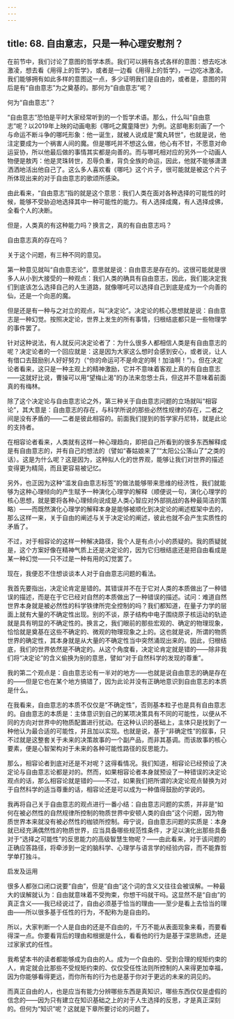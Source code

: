 ```yaml
---
---
---
```

title: 68. 自由意志，只是一种心理安慰剂？
---




在前节中，我们讨论了意图的哲学本质。我们可以拥有各式各样的意图：想去吃冰激凌，想去看《用得上的哲学》，或者是一边看《用得上的哲学》，一边吃冰激凌。我们能够拥有如此多样的意图这一点，多少证明我们是自由的，或者是，意图的背后是有“自由意志”为之奠基的。那何为“自由意志”呢？





何为“自由意志”？


“自由意志”恐怕是平时大家经常听到的一个哲学术语。那么，什么叫“自由意志”呢？以2019年上映的动画电影《哪吒之魔童降世》为例。这部电影刻画了一个与命运不断斗争的哪吒形象：他一诞生，就被人说成是“魔丸转世”，也就是说，他注定要成为一个祸害人间的魔。但是哪吒并不想这么做，他心有不甘，不愿意对命运妥协，所以他最后做的事情其实都是向善的。而与哪吒相对应的另外一个动画人物便是敖丙：他是灵珠转世，忍辱负重，背负全族的命运，因此，他就不能够潇潇洒洒地活出他自己了。这么多人喜欢看《哪吒》这个片子，很可能就是被这个片子所体现出来的对于自由意志的歌颂所感染。

由此看来，“自由意志”指的就是这个意思：我们人类在面对各种选择的可能性的时候，能够不受胁迫地选择其中一种可能性的能力。有人选择成魔，有人选择成佛，全看个人的决断。

但是，人类真的有这种能力吗？换言之，真的有自由意志吗？





自由意志真的存在吗？


关于这个问题，有三种不同的意见。

第一种意见就叫“自由意志论”，意思就是说：自由意志是存在的。这很可能就是很多人从小到大接受的一种观点：我们人类的确具有自由意志，因此，我们能决定我们到底该怎么选择自己的人生道路，就像哪吒可以选择自己到底是成为一个向善的仙，还是一个向恶的魔。

但是还是有一种与之对立的观点，叫“决定论”。决定论的核心思想就是说：自由意志是一种幻觉。按照决定论，世界上发生的所有事情，归根结底都只是一些物理学的事件罢了。

针对这种说法，有人就反问决定论者了：为什么很多人都相信人类是有自由意志的呢？决定论者的一个回应就是：这是因为大家这么想时会感到安心，或者说，让人有借口去鼓励别人好好努力（“你的命运可不是命定的啊！加油啊！”）。但在决定论者看来，这只是一种主观上的精神激励，它并不意味着客观上真的有自由意志——这就好比说，曹操可以用“望梅止渴”的办法来忽悠士兵，但这并不意味着前面真的有梅林。

除了这个决定论与自由意志论之外，第三种关于自由意志问题的立场就叫“相容论”，其大意是：自由意志的存在，与科学所说的那些必然性规律的存在，二者之间是没有矛盾的——二者是彼此相容的。前面我们提到的哲学家丹尼特，就是此论的支持者。

在相容论者看来，人类就有这样一种心理趋向，即把自己所看到的很多东西解释成是有自由意志的，并有自己的想法的（譬如“春姑娘来了”“太阳公公落山了”之类的话）。这是为什么呢？这是因为，这种拟人化的世界观，能够让我们对世界的描述变得更为精简，而且更容易被记忆。

另外，也正因为这种“滥发自由意志标签”的做法能够带来思维的经济性，我们就能够为这种心理倾向的产生赋予一种演化心理学的解释（顺便说一句，演化心理学的核心思想，就是要将各种心理倾向说成是人类心智应对外部挑战的各种最简洁的策略）——而既然演化心理学的解释本身是能够被顺化到决定论的阐述框架中去的，那么这样一来，关于自由的阐述与关于决定论的阐述，彼此也就不会产生实质性的矛盾了。

不过，对于相容论的这样一种解决路径，我个人是有点小小的质疑的。我的质疑就是，这个方案好像在精神气质上还是决定论的，因为它归根结底还是把自由看成是某一种幻觉——只不过是一种有用的幻觉罢了。

现在，我便忍不住想谈谈本人对于自由意志问题的看法。

我首先要指出，决定论肯定是错的。其错误并不在于它对人类的本质做出了一种错误的描述，而是在于它已经对自然的本质做出了一种错误的描述。试问：难道自然世界本身就是被必然性的科学铁律所完全控制的吗？我们都知道，在量子力学的层面上就有大量的不确定性出现。别的不谈，原子结构中电子围绕原子核运动的轨迹就是具有明显的不确定性的。换言之，我们眼前的那些宏观的、确定的物理现象，恰恰就是奠基在这些不确定的、微观的物理现象之上的。这也就是说，所谓的物质世界的确定性，其本身就是从大量的不确定性当中突然涌现出来的。因此，归根结底，我们的世界依然是不确定的。从这个角度看，决定论肯定就是错的——除非我们将“决定论”的含义偷换为别的意思，譬如“对于自然科学的发现的尊重”。

我的第二个观点是：自由意志论有一半对的地方——也就是说自由意志的确是存在的——但是它也在某个地方搞错了，因为此论并没有正确地意识到自由意志的本质是什么。

在我看来，自由意志的本质不仅仅是“不确定性”，否则基本粒子也是具有自由意志的。自由意志的本质是：主体意识到自己的某项决策具有不同的可能性，以便从不同的方向对世界中的物质配置进行扰动。在这种认识的基础上，主体只是找到了一种他认为最合适的可能性，并且加以实现。也就是说，基于“非确定性”的叙事，只不过就是这整套关于未来的决策故事的一个副产品，而非其基调。而该故事的核心要素，便是心智架构对于未来的各种可能性路径的反思能力。

那么，相容论者到底对还是不对呢？这得看情况。我们知道，相容论已经预设了决定论与自由意志论都是对的。然而，如果相容论者本身就预设了一种错误的决定论观点的话，那么相容论就是错的——不过，如果我们把所谓的决定论观点替换为对于自然科学的适当尊重的话，相容论还是可以成为一种值得鼓励的学说的。

我再将自己关于自由意志的观点进行一番小结：自由意志问题的实质，并非是“如何在被必然性的自然规律所控制的物质世界中安顿人类的自由”这个问题，因为物质世界本来就没有被必然性的枷锁所控制。毋宁说，自由意志问题的实质是：本身就已经充满偶然性的物质世界，应当具备哪些规范性条件，才足以演化出那些具备对于“选择之可能性”的反思能力的高级智慧生物呢？——由此看来，对于该问题的正确应答路径，将牵涉到一定的脑科学、心理学与语言学的经验内容，而不能靠哲学单打独斗。





启发及运用


很多人都张口闭口说要“自由”，但是“自由”这个词的含义又往往会被误解。一种最大的误解就认为：自由就意味着不受拘束，你想干吗就干吗。这显然不是“自由”的真正含义——我已经说过了，自由必须基于恰当的理由——至少是看上去恰当的理由——所以很多基于任性的行为，不配称为是自由的。

所以，大家判断一个人是自由的还是不自由的，千万不能从表面现象来看，而要看得深一点。你要看背后的理由和根据是什么，看看他的行为是基于深思熟虑，还是过家家式的任性。

我希望本书的读者都能够成为自由的人。成为一个自由的、受到合理的规矩约束的人，肯定就会比那些不受规矩约束的、仅仅受任性法则所控制的人来得更加幸福，因为你能够看得更远，而你所有的行为也是基于你对于更远的未来的洞见的。

而真正自由的人，也是应当有能力分辨哪些东西是真知识，哪些东西仅仅是虚假的信念的——因为只有建立在知识基础之上的对于人生选择的反思，才是真正深刻的。但何为“知识”呢？这就是下章所要讨论的问题了。